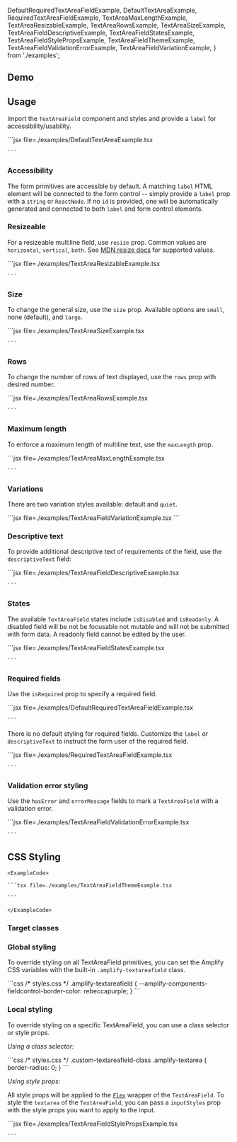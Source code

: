   DefaultRequiredTextAreaFieldExample,
  DefaultTextAreaExample,
  RequiredTextAreaFieldExample,
  TextAreaMaxLengthExample,
  TextAreaResizableExample,
  TextAreaRowsExample,
  TextAreaSizeExample,
  TextAreaFieldDescriptiveExample,
  TextAreaFieldStatesExample,
  TextAreaFieldStylePropsExample,
  TextAreaFieldThemeExample,
  TextAreaFieldValidationErrorExample,
  TextAreaFieldVariationExample,
} from './examples';

## Demo

<TextAreaFieldDemo />

## Usage

Import the `TextAreaField` component and styles and provide a `label` for accessibility/usability.

<Example>
  <DefaultTextAreaExample />
  <ExampleCode>
    ```jsx file=./examples/DefaultTextAreaExample.tsx
    
    ```

  </ExampleCode>
</Example>

### Accessibility

The form primitives are accessible by default. A matching `label` HTML element will be connected to the form control -- simply provide a `label` prop with a `string` or `ReactNode`. If no `id` is provided, one will be automatically generated and connected to both `label` and form control elements.

### Resizeable

For a resizeable multiline field, use `resize` prop. Common values are `horizontal`, `vertical`, `both`. See [MDN resize docs](https://developer.mozilla.org/en-US/docs/Web/CSS/resize) for supported values.

<Example>
  <TextAreaResizableExample />
  <ExampleCode>
    ```jsx file=./examples/TextAreaResizableExample.tsx

    ```

  </ExampleCode>
</Example>

### Size

To change the general size, use the `size` prop. Available options are `small`, none (default), and `large`.

<Example>
  <TextAreaSizeExample />
  <ExampleCode>
    ```jsx file=./examples/TextAreaSizeExample.tsx

    ```

  </ExampleCode>
</Example>

### Rows

To change the number of rows of text displayed, use the `rows` prop with desired number.

<Example>
  <TextAreaRowsExample />
  <ExampleCode>
    ```jsx file=./examples/TextAreaRowsExample.tsx

    ```

  </ExampleCode>
</Example>

### Maximum length

To enforce a maximum length of multiline text, use the `maxLength` prop.

<Example>
  <TextAreaMaxLengthExample />
  <ExampleCode>
    ```jsx file=./examples/TextAreaMaxLengthExample.tsx

    ```

  </ExampleCode>
</Example>

### Variations

There are two variation styles available: default and `quiet`.

<Example>
  <TextAreaFieldVariationExample />
  <ExampleCode>
  ```jsx file=./examples/TextAreaFieldVariationExample.tsx
  ```
  </ExampleCode>

</Example>

### Descriptive text

To provide additional descriptive text of requirements of the field, use the `descriptiveText` field:

<Example>
  <TextAreaFieldDescriptiveExample />
  <ExampleCode>
    ```jsx file=./examples/TextAreaFieldDescriptiveExample.tsx

    ```

  </ExampleCode>
</Example>

### States

The available `TextAreaField` states include `isDisabled` and `isReadonly`. A disabled field will be not be focusable not mutable and will not be submitted with form data. A readonly field cannot be edited by the user.

<Example>
  <TextAreaFieldStatesExample />
  <ExampleCode>
    ```jsx file=./examples/TextAreaFieldStatesExample.tsx

    ```

  </ExampleCode>
</Example>

### Required fields

Use the `isRequired` prop to specify a required field.

<Example>
  <DefaultRequiredTextAreaFieldExample />
  <ExampleCode>
    ```jsx file=./examples/DefaultRequiredTextAreaFieldExample.tsx

    ```

  </ExampleCode>
</Example>

There is no default styling for required fields. Customize the `label` or `descriptiveText` to instruct the form user of the required field.

<Example>
  <RequiredTextAreaFieldExample />
  <ExampleCode>
    ```jsx file=./examples/RequiredTextAreaFieldExample.tsx

    ```

  </ExampleCode>
</Example>

### Validation error styling

Use the `hasError` and `errorMessage` fields to mark a `TextAreaField` with a validation error.

<Example>
  <TextAreaFieldValidationErrorExample />
  <ExampleCode>
    ```jsx file=./examples/TextAreaFieldValidationErrorExample.tsx

    ```

  </ExampleCode>
</Example>

## CSS Styling

<ThemeExample component="TextAreaField">
  <Example>
    <TextAreaFieldThemeExample />
    
    <ExampleCode>

    ```tsx file=./examples/TextAreaFieldThemeExample.tsx

    ```

    </ExampleCode>
  </Example>
</ThemeExample>

### Target classes

<ComponentStyleDisplay componentName="TextAreaField" />

### Global styling

To override styling on all TextAreaField primitives, you can set the Amplify CSS variables with the built-in `.amplify-textareafield` class.

<Example>
  <TextAreaField
    label="Globally styled field"
    className="globally-styled-textareafield"
  />
  <ExampleCode>
    ```css
    /* styles.css */
    .amplify-textareafield {
      --amplify-components-fieldcontrol-border-color: rebeccapurple;
    }
    ```
  </ExampleCode>
</Example>

### Local styling

To override styling on a specific TextAreaField, you can use a class selector or style props.

_Using a class selector:_

<Example>
  <TextAreaField className="custom-textareafield-class" label="Square field" />
  <ExampleCode>
    ```css
    /* styles.css */
    .custom-textareafield-class .amplify-textarea {
      border-radius: 0;
    }
    ```
  </ExampleCode>
</Example>

_Using style props:_

All style props will be applied to the [`Flex`](flex) wrapper of the `TextAreaField`. To style the `textarea` of the `TextAreaField`, you can pass a `inputStyles` prop with the style props you want to apply to the input.

<Example>
  <TextAreaFieldStylePropsExample />
  <ExampleCode>
    ```jsx file=./examples/TextAreaFieldStylePropsExample.tsx

    ```

  </ExampleCode>
</Example>
